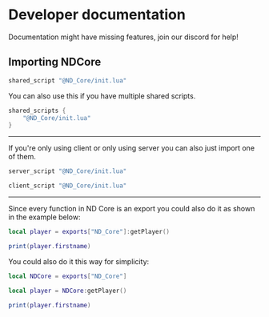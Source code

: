 
# Developer documentation
 
<Callout type="warning" emoji="⚠️">
    Documentation might have missing features, join our discord for help! <DiscordInlineShield
        href="https://discord.gg/andys-development-857672921912836116"
        src="https://discordapp.com/api/guilds/857672921912836116/widget.png?style=shield"
        alt="Andy's Development Discord server"
    />
</Callout>

## Importing NDCore
```lua copy filename="fxmanifest.lua"
shared_script "@ND_Core/init.lua"
```

You can also use this if you have multiple shared scripts.
```lua copy filename="fxmanifest.lua"
shared_scripts {
    "@ND_Core/init.lua"
}
```


---


If you're only using client or only using server you can also just import one of them.
```lua copy filename="fxmanifest.lua"
server_script "@ND_Core/init.lua"
```

```lua copy filename="fxmanifest.lua"
client_script "@ND_Core/init.lua"
```


---
Since every function in ND Core is an export you could also do it as shown in the example below:
```lua copy filename="client.lua"
local player = exports["ND_Core"]:getPlayer()

print(player.firstname)
```

You could also do it this way for simplicity:
```lua copy filename="client.lua"
local NDCore = exports["ND_Core"]

local player = NDCore:getPlayer()

print(player.firstname)
```
